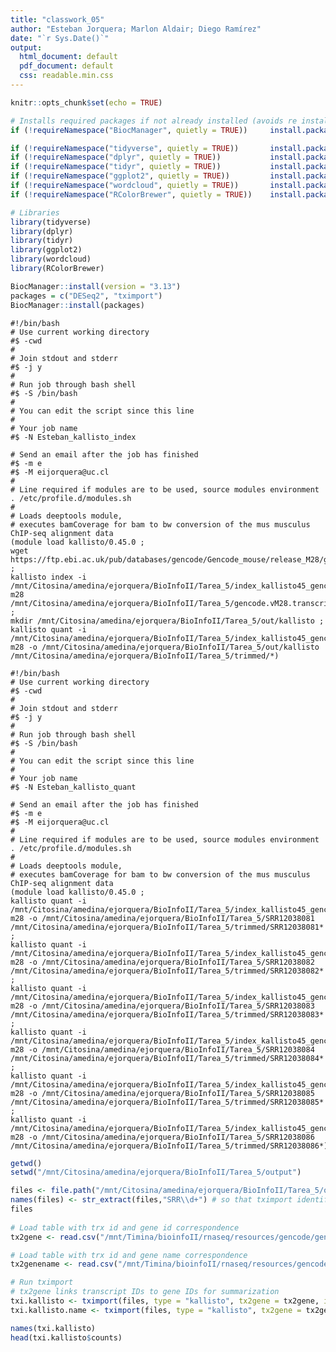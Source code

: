 ```yaml
---
title: "classwork_05"
author: "Esteban Jorquera; Marlon Aldair; Diego Ramírez"
date: "`r Sys.Date()`"
output:
  html_document: default
  pdf_document: default
  css: readable.min.css
---
```


```r
knitr::opts_chunk$set(echo = TRUE)
```

```r
# Installs required packages if not already installed (avoids re installing)
if (!requireNamespace("BiocManager", quietly = TRUE))     install.packages("BiocManager")

if (!requireNamespace("tidyverse", quietly = TRUE))       install.packages("tidyverse")
if (!requireNamespace("dplyr", quietly = TRUE))           install.packages("dplyr")
if (!requireNamespace("tidyr", quietly = TRUE))           install.packages("tidyr")
if (!requireNamespace("ggplot2", quietly = TRUE))         install.packages("ggplot2")
if (!requireNamespace("wordcloud", quietly = TRUE))       install.packages("wordcloud")
if (!requireNamespace("RColorBrewer", quietly = TRUE))    install.packages("RColorBrewer")

# Libraries
library(tidyverse)
library(dplyr)
library(tidyr)
library(ggplot2)
library(wordcloud)
library(RColorBrewer)

BiocManager::install(version = "3.13")
packages = c("DESeq2", "tximport")
BiocManager::install(packages)

```

```code
#!/bin/bash
# Use current working directory
#$ -cwd
#
# Join stdout and stderr
#$ -j y
#
# Run job through bash shell
#$ -S /bin/bash
#
# You can edit the script since this line
#
# Your job name
#$ -N Esteban_kallisto_index

# Send an email after the job has finished
#$ -m e
#$ -M eijorquera@uc.cl
#
# Line required if modules are to be used, source modules environment
. /etc/profile.d/modules.sh
#
# Loads deeptools module,
# executes bamCoverage for bam to bw conversion of the mus musculus ChIP-seq alignment data
(module load kallisto/0.45.0 ; 
wget https://ftp.ebi.ac.uk/pub/databases/gencode/Gencode_mouse/release_M28/gencode.vM28.transcripts.fa.gz ; 
kallisto index -i /mnt/Citosina/amedina/ejorquera/BioInfoII/Tarea_5/index_kallisto45_gencode-m28 /mnt/Citosina/amedina/ejorquera/BioInfoII/Tarea_5/gencode.vM28.transcripts.fa.gz ; 
mkdir /mnt/Citosina/amedina/ejorquera/BioInfoII/Tarea_5/out/kallisto ; 
kallisto quant -i /mnt/Citosina/amedina/ejorquera/BioInfoII/Tarea_5/index_kallisto45_gencode-m28 -o /mnt/Citosina/amedina/ejorquera/BioInfoII/Tarea_5/out/kallisto /mnt/Citosina/amedina/ejorquera/BioInfoII/Tarea_5/trimmed/*)
```

```code
#!/bin/bash
# Use current working directory
#$ -cwd
#
# Join stdout and stderr
#$ -j y
#
# Run job through bash shell
#$ -S /bin/bash
#
# You can edit the script since this line
#
# Your job name
#$ -N Esteban_kallisto_quant

# Send an email after the job has finished
#$ -m e
#$ -M eijorquera@uc.cl
#
# Line required if modules are to be used, source modules environment
. /etc/profile.d/modules.sh
#
# Loads deeptools module,
# executes bamCoverage for bam to bw conversion of the mus musculus ChIP-seq alignment data
(module load kallisto/0.45.0 ; 
kallisto quant -i /mnt/Citosina/amedina/ejorquera/BioInfoII/Tarea_5/index_kallisto45_gencode-m28 -o /mnt/Citosina/amedina/ejorquera/BioInfoII/Tarea_5/SRR12038081 /mnt/Citosina/amedina/ejorquera/BioInfoII/Tarea_5/trimmed/SRR12038081* ; 
kallisto quant -i /mnt/Citosina/amedina/ejorquera/BioInfoII/Tarea_5/index_kallisto45_gencode-m28 -o /mnt/Citosina/amedina/ejorquera/BioInfoII/Tarea_5/SRR12038082 /mnt/Citosina/amedina/ejorquera/BioInfoII/Tarea_5/trimmed/SRR12038082* ; 
kallisto quant -i /mnt/Citosina/amedina/ejorquera/BioInfoII/Tarea_5/index_kallisto45_gencode-m28 -o /mnt/Citosina/amedina/ejorquera/BioInfoII/Tarea_5/SRR12038083 /mnt/Citosina/amedina/ejorquera/BioInfoII/Tarea_5/trimmed/SRR12038083* ; 
kallisto quant -i /mnt/Citosina/amedina/ejorquera/BioInfoII/Tarea_5/index_kallisto45_gencode-m28 -o /mnt/Citosina/amedina/ejorquera/BioInfoII/Tarea_5/SRR12038084 /mnt/Citosina/amedina/ejorquera/BioInfoII/Tarea_5/trimmed/SRR12038084* ; 
kallisto quant -i /mnt/Citosina/amedina/ejorquera/BioInfoII/Tarea_5/index_kallisto45_gencode-m28 -o /mnt/Citosina/amedina/ejorquera/BioInfoII/Tarea_5/SRR12038085 /mnt/Citosina/amedina/ejorquera/BioInfoII/Tarea_5/trimmed/SRR12038085* ; 
kallisto quant -i /mnt/Citosina/amedina/ejorquera/BioInfoII/Tarea_5/index_kallisto45_gencode-m28 -o /mnt/Citosina/amedina/ejorquera/BioInfoII/Tarea_5/SRR12038086 /mnt/Citosina/amedina/ejorquera/BioInfoII/Tarea_5/trimmed/SRR12038086*)
```


```r
getwd()
setwd("/mnt/Citosina/amedina/ejorquera/BioInfoII/Tarea_5/output")

files <- file.path("/mnt/Citosina/amedina/ejorquera/BioInfoII/Tarea_5/output",list.dirs(dir(".")),"abundance.h5") # abundance files paths
names(files) <- str_extract(files,"SRR\\d+") # so that tximport identifies them
files
	
# Load table with trx id and gene id correspondence
tx2gene <- read.csv("/mnt/Timina/bioinfoII/rnaseq/resources/gencode/gencode.vM28.basic.trx_id-gene_id-no_ver.tsv",stringsAsFactors = F)

# Load table with trx id and gene name correspondence
tx2genename <- read.csv("/mnt/Timina/bioinfoII/rnaseq/resources/gencode/gencode.vM28.basic.trx_id-gene_name-no_ver.tsv",stringsAsFactors = F)

# Run tximport
# tx2gene links transcript IDs to gene IDs for summarization
txi.kallisto <- tximport(files, type = "kallisto", tx2gene = tx2gene, ignoreAfterBar=TRUE, ignoreTxVersion=TRUE)
txi.kallisto.name <- tximport(files, type = "kallisto", tx2gene = tx2genename, ignoreAfterBar=TRUE, ignoreTxVersion=TRUE)

names(txi.kallisto)
head(txi.kallisto$counts)
```
